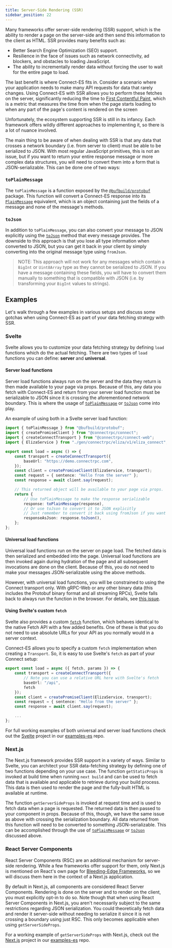```yaml
---
title: Server-Side Rendering (SSR)
sidebar_position: 22
---
```


Many frameworks offer server-side rendering (SSR) support, which is the ability to render a page on the server-side and
then send this information to the client as HTML. SSR provides many benefits such as:

* Better Search Engine Optimization (SEO) support.
* Resilience in the face of issues such as network connectivity, ad blockers, and obstacles to loading JavaScript.
* The ability to incrementally render data without forcing the user to wait for the entire page to load.

The last benefit is where Connect-ES fits in. Consider a scenario where your application needs to make many API requests
for data that rarely changes. Using Connect-ES with SSR allows you to perform these fetches on the server, significantly
reducing the time to [First Contentful Paint](https://developer.mozilla.org/en-US/docs/Glossary/First_contentful_paint),
which is a metric that measures the time from when the page starts loading to when any part of the page's content is
rendered on the screen

Unfortunately, the ecosystem supporting SSR is still in its infancy. Each framework offers wildly different approaches
to implementing it, so there is a lot of nuance involved.

The main thing to be aware of when dealing with SSR is that any data that crosses a network boundary (i.e. from server
to client) must be able to be serialized to JSON. With most regular JavaScript primitives, this is not
an issue, but if you want to return your entire response message or more complex data structures, you will need to
convert them into a form that is JSON-serializable. This can be done one of two ways:

### `toPlainMessage`

The `toPlainMessage` is a function exposed by the [`@bufbuild/protobuf`](https://www.npmjs.com/package/@bufbuild/protobuf)
package. This function will convert a Connect-ES response into its [`PlainMessage`](https://github.com/bufbuild/protobuf-es/blob/main/docs/runtime_api.md#plainmessage) equivalent, which is an object containing just the fields of a message and none of the message's
methods.

### `toJson`

In addition to `toPlainMessage`, you can also convert your message to JSON explicitly using the
[`toJson`](https://github.com/bufbuild/protobuf-es/blob/main/docs/runtime_api.md#json) method that every message provides. The downside to this approach
is that you lose all type information when converted to JSON, but you can get it back in your client by simply
converting into the original message type using `fromJson`.

> NOTE: This approach will not work for any messages which contain a `BigInt` or `Uint8Array` type as they cannot be
serialized to JSON. If you have a message containing these fields, you will have to convert them manually to something
that is compatible with JSON (i.e. by transforming your `BigInt` values to strings).


## Examples

Let's walk through a few examples in various setups and discuss some gotchas when using Connect-ES as part of your
data fetching strategy with SSR.

### Svelte

Svelte allows you to customize your data fetching strategy by defining `load` functions which do the actual fetching.
There are two types of `load` functions you can define: **server** and **universal**.

#### Server load functions

Server load functions always run on the server and the data they return is then made available to your page via
props. Because of this, any data you fetch with Connect-ES and return from your server load function must be
serializable to JSON since it is crossing the aforementioned network boundary. This is where the usage of [`toPlainMessage`](#toplainmessage)
or [`toJson`](#tojson) come into play.

An example of using both in a Svelte server load function:

```ts
import { toPlainMessage } from "@bufbuild/protobuf";
import { createPromiseClient } from "@connectrpc/connect";
import { createConnectTransport } from "@connectrpc/connect-web";
import { ElizaService } from "./gen/connectrpc/eliza/v1/eliza_connect";

export const load = async () => {
    const transport = createConnectTransport({
        baseUrl: "https://demo.connectrpc.com",
    });
    const client = createPromiseClient(ElizaService, transport);
    const request = { sentence: "Hello from the server" };
    const response = await client.say(request);

    // This returned object will be available to your page via props.
    return {
        // Use toPlainMessage to make the response serializable
        response: toPlainMessage(response),
        // Or use toJson to convert it to JSON explicitly
        // Just remember to convert it back using fromJson if you want your original message types
        responseAsJson: response.toJson(),
    };
};
```

#### Universal load functions

Universal load functions run on the server on page load. The fetched data is then serialized and embedded into the
page. Universal load functions are then invoked again during hydration of the page and all subsequent invocations are done on the client.
Because of this, you do not need to make your messages JSON-serializable using the above methods.

However, with universal load functions, you will be constrained to using the Connect transport only. With gRPC-Web or
any other binary data (this includes the Protobuf binary format and all streaming RPCs), Svelte falls back to always
run the function in the browser. For details, see [this issue](https://github.com/sveltejs/kit/issues/8302).

#### Using Svelte's custom `fetch`

Svelte also provides a custom [`fetch`](https://kit.svelte.dev/docs/load#making-fetch-requests) function, which behaves
identical to the native Fetch API with a few added benefits. One of these is that you do not need to use absolute URLs
for your API as you normally would in a server context.

Connect-ES allows you to specify a custom `fetch` implementation when creating a `Transport`. So, it is easy to use
Svelte's `fetch` as part of your Connect setup:

```ts
export const load = async ({ fetch, params }) => {
    const transport = createConnectTransport({
        // Note you can use a relative URL here with Svelte's fetch
        baseUrl: "/api",
        fetch
    });
    const client = createPromiseClient(ElizaService, transport);
    const request = { sentence: "Hello from the server" };
    const response = await client.say(request);

    ...
};
```

For full working examples of both universal and server load functions check out the [Svelte](https://github.com/connectrpc/examples-es/tree/main/svelte)
project in our [examples-es](https://github.com/connectrpc/examples-es) repo.


### Next.js

The Next.js framework provides SSR support in a variety of ways. Similar to Svelte, you can architect your SSR
data-fetching strategy by defining one of two functions depending on your use case. The function `getStaticProps`
is invoked at build time when running `next build` and can be used to fetch data that is available and applicable to
retrieve during your build process. This data is then used to render the page and the fully-built HTML is available
at runtime.

The function `getServerSideProps` is invoked at request time and is used to fetch data when a page is requested. The
returned data is then passed to your component in props. Because of this, though, we have the same issue as above with
crossing the serialization boundary. All data returned from this function will need to be converted to
something JSON-serializable. This can be accomplished through the use of [`toPlainMessage`](#toplainmessage)
or [`toJson`](#tojson) discussed above.

### React Server Components

React Server Components (RSC) are an additional mechanism for server-side rendering. While a few frameworks offer
support for them, only Next.js is mentioned on React's own page for
[Bleeding-Edge Frameworks](https://react.dev/learn/start-a-new-react-project#bleeding-edge-react-frameworks), so we
will discuss them here in the context of a Next.js application.

By default in Next.js, all components are considered React Server Components. Rendering is done on the server and to
render on the client, you must explicitly opt-in to do so. Note though that when using React Server Components in
Next.js, you aren't necessarily subject to the same restrictions regarding JSON serialization. You could theoretically
fetch data and render it server-side without needing to serialize it since it is not crossing a boundary using just RSC.
This only becomes applicable when using `getServerSideProps`.

For a working example of `getServerSideProps` with Next.js, check out the [Next.js](https://github.com/connectrpc/examples-es/tree/main/nextjs) project in our
[examples-es](https://github.com/connectrpc/examples-es) repo.
